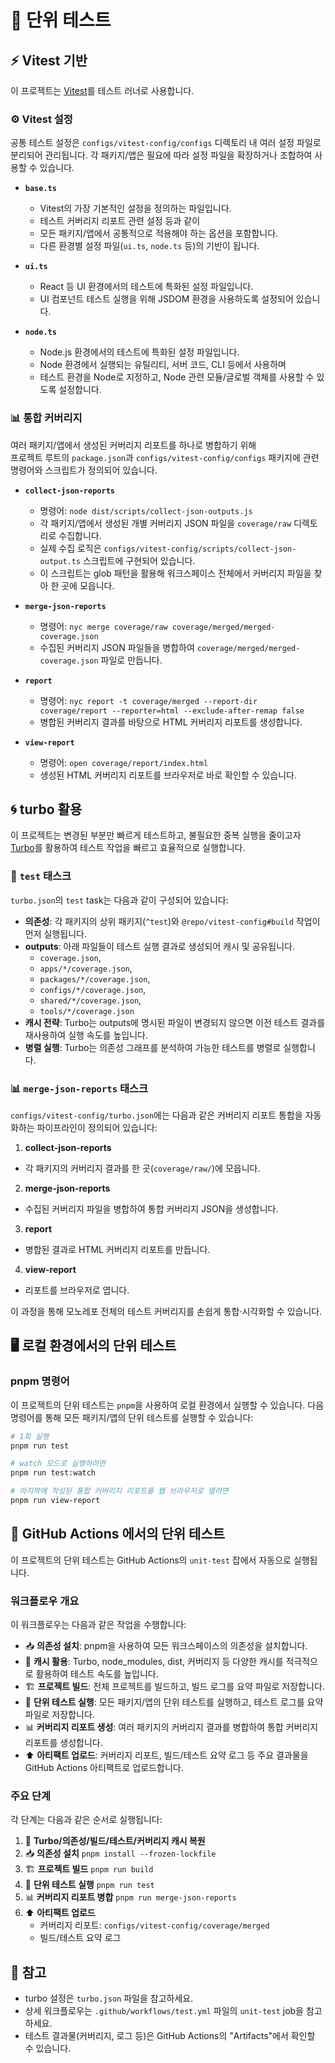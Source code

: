 # 🧪 단위 테스트

## ⚡ Vitest 기반

이 프로젝트는 [Vitest](https://vitest.dev/)를 테스트 러너로 사용합니다.

### ⚙️ Vitest 설정

공통 테스트 설정은 `configs/vitest-config/configs` 디렉토리 내 여러 설정 파일로 분리되어 관리됩니다.
각 패키지/앱은 필요에 따라 설정 파일을 확장하거나 조합하여 사용할 수 있습니다.

- **`base.ts`**  
  - Vitest의 가장 기본적인 설정을 정의하는 파일입니다.
  - 테스트 커버리지 리포트 관련 설정 등과 같이
  - 모든 패키지/앱에서 공통적으로 적용해야 하는 옵션을 포함합니다.
  - 다른 환경별 설정 파일(`ui.ts`, `node.ts` 등)의 기반이 됩니다.

- **`ui.ts`**  
  - React 등 UI 환경에서의 테스트에 특화된 설정 파일입니다.
  - UI 컴포넌트 테스트 실행을 위해 JSDOM 환경을 사용하도록 설정되어 있습니다.

- **`node.ts`**  
  - Node.js 환경에서의 테스트에 특화된 설정 파일입니다.
  - Node 환경에서 실행되는 유틸리티, 서버 코드, CLI 등에서 사용하며
  - 테스트 환경을 Node로 지정하고, Node 관련 모듈/글로벌 객체를 사용할 수 있도록 설정합니다.

### 📊 통합 커버리지

여러 패키지/앱에서 생성된 커버리지 리포트를 하나로 병합하기 위해  
프로젝트 루트의 `package.json`과 `configs/vitest-config/configs` 패키지에 관련 명령어와 스크립트가 정의되어 있습니다.

- **`collect-json-reports`**  
  - 명령어: `node dist/scripts/collect-json-outputs.js`
  - 각 패키지/앱에서 생성된 개별 커버리지 JSON 파일을 `coverage/raw` 디렉토리로 수집합니다.
  - 실제 수집 로직은 `configs/vitest-config/scripts/collect-json-output.ts` 스크립트에 구현되어 있습니다.
  - 이 스크립트는 glob 패턴을 활용해 워크스페이스 전체에서 커버리지 파일을 찾아 한 곳에 모읍니다.

- **`merge-json-reports`**  
  - 명령어: `nyc merge coverage/raw coverage/merged/merged-coverage.json`
  - 수집된 커버리지 JSON 파일들을 병합하여 `coverage/merged/merged-coverage.json` 파일로 만듭니다.

- **`report`**  
  - 명령어: `nyc report -t coverage/merged --report-dir coverage/report --reporter=html --exclude-after-remap false`
  - 병합된 커버리지 결과를 바탕으로 HTML 커버리지 리포트를 생성합니다.

- **`view-report`**  
  - 명령어: `open coverage/report/index.html`
  - 생성된 HTML 커버리지 리포트를 브라우저로 바로 확인할 수 있습니다.

## 🌀 turbo 활용

이 프로젝트는 변경된 부분만 빠르게 테스트하고, 불필요한 중복 실행을 줄이고자
[Turbo](https://turbo.build/)를 활용하여 테스트 작업을 빠르고 효율적으로 실행합니다.

### 🧪 `test` 태스크

`turbo.json`의 `test` task는 다음과 같이 구성되어 있습니다:

- **의존성**: 각 패키지의 상위 패키지(`^test`)와 `@repo/vitest-config#build` 작업이 먼저 실행됩니다.
- **outputs**: 아래 파일들이 테스트 실행 결과로 생성되어 캐시 및 공유됩니다.
    - `coverage.json`,
    - `apps/*/coverage.json`,
    - `packages/*/coverage.json`,
    - `configs/*/coverage.json`,
    - `shared/*/coverage.json`,
    - `tools/*/coverage.json`
- **캐시 전략**: Turbo는 outputs에 명시된 파일이 변경되지 않으면 이전 테스트 결과를 재사용하여 실행 속도를 높입니다.
- **병렬 실행**: Turbo는 의존성 그래프를 분석하여 가능한 테스트를 병렬로 실행합니다.

### 📊 `merge-json-reports` 태스크

`configs/vitest-config/turbo.json`에는 다음과 같은 커버리지 리포트 통합을 자동화하는 파이프라인이 정의되어 있습니다:

1. **collect-json-reports**
  - 각 패키지의 커버리지 결과를 한 곳(`coverage/raw/`)에 모읍니다.
2. **merge-json-reports**
  - 수집된 커버리지 파일을 병합하여 통합 커버리지 JSON을 생성합니다.
3. **report**
  - 병합된 결과로 HTML 커버리지 리포트를 만듭니다.
4. **view-report**
  - 리포트를 브라우저로 엽니다.

이 과정을 통해 모노레포 전체의 테스트 커버리지를 손쉽게 통합·시각화할 수 있습니다.

## 🖥️ 로컬 환경에서의 단위 테스트

### pnpm 명령어

이 프로젝트의 단위 테스트는 `pnpm`을 사용하여 로컬 환경에서 실행할 수 있습니다.
다음 명령어를 통해 모든 패키지/앱의 단위 테스트를 실행할 수 있습니다:

```bash
# 1회 실행
pnpm run test

# watch 모드로 실행하려면
pnpm run test:watch

# 마지막에 작성된 통합 커버리지 리포트를 웹 브라우저로 열려면
pnpm run view-report
```

## 🤖 GitHub Actions 에서의 단위 테스트

이 프로젝트의 단위 테스트는 GitHub Actions의 `unit-test` 잡에서 자동으로 실행됩니다.

### 워크플로우 개요

이 워크플로우는 다음과 같은 작업을 수행합니다:

- 📥 **의존성 설치**: pnpm을 사용하여 모든 워크스페이스의 의존성을 설치합니다.
- 💾 **캐시 활용**: Turbo, node_modules, dist, 커버리지 등 다양한 캐시를 적극적으로 활용하여 테스트 속도를 높입니다.
- 🏗️ **프로젝트 빌드**: 전체 프로젝트를 빌드하고, 빌드 로그를 요약 파일로 저장합니다.
- 🧪 **단위 테스트 실행**: 모든 패키지/앱의 단위 테스트를 실행하고, 테스트 로그를 요약 파일로 저장합니다.
- 📊 **커버리지 리포트 생성**: 여러 패키지의 커버리지 결과를 병합하여 통합 커버리지 리포트를 생성합니다.
- ⬆️ **아티팩트 업로드**: 커버리지 리포트, 빌드/테스트 요약 로그 등 주요 결과물을 GitHub Actions 아티팩트로 업로드합니다.

### 주요 단계

각 단계는 다음과 같은 순서로 실행됩니다:

1. 💾 **Turbo/의존성/빌드/테스트/커버리지 캐시 복원**
2. 📥 **의존성 설치**
   `pnpm install --frozen-lockfile`
3. 🏗 **프로젝트 빌드**
   `pnpm run build`
4. 🧪 **단위 테스트 실행**
   `pnpm run test`
5. 📊 **커버리지 리포트 병합**
   `pnpm run merge-json-reports`
6. ⬆️ **아티팩트 업로드**
   - 커버리지 리포트: `configs/vitest-config/coverage/merged`
   - 빌드/테스트 요약 로그

## 📌 참고

- turbo 설정은 `turbo.json` 파일을 참고하세요.
- 상세 워크플로우는 `.github/workflows/test.yml` 파일의 `unit-test` job을 참고하세요.
- 테스트 결과물(커버리지, 로그 등)은 GitHub Actions의 "Artifacts"에서 확인할 수 있습니다.